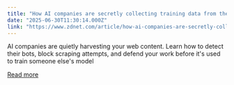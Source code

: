 ```yaml
---
title: "How AI companies are secretly collecting training data from the web (and why it matters)"
date: "2025-06-30T11:30:14.000Z"
link: "https://www.zdnet.com/article/how-ai-companies-are-secretly-collecting-training-data-from-the-web-and-why-it-matters/"
---
```


AI companies are quietly harvesting your web content. Learn how to detect their bots, block scraping attempts, and defend your work before it's used to train someone else's model

[Read more](https://www.zdnet.com/article/how-ai-companies-are-secretly-collecting-training-data-from-the-web-and-why-it-matters/)
